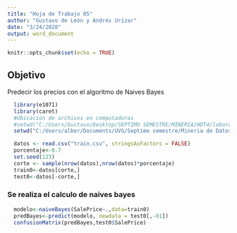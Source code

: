 ```yaml
---
title: "Hoja de Trabajo 05"
author: "Gustavo de León y Andrés Urízar"
date: "3/24/2020"
output: word_document
---
```


```r
knitr::opts_chunk$set(echo = TRUE)
```
## Objetivo
Predecir los precios con el algoritmo de Naives Bayes
```r
  library(e1071)
  library(caret)
  #Ubicacion de archivos en computadoras
  #setwd("C:/Users/Gustavo/Desktop/SEPTIMO SEMESTRE/MINERIA/HDT4/laboratorio_05")
  setwd("C:/Users/alber/Documents/UVG/Septimo semestre/Mineria de Datos/Hoja-Trabajo-5/Hoja-de-trabajo-5")
```
```r
  datos <- read.csv("train.csv", stringsAsFactors = FALSE)
  porcentaje<-0.7
  set.seed(123)
  corte <- sample(nrow(datos),nrow(datos)*porcentaje)
  train0<-datos[corte,]
  test0<-datos[-corte,]
```
### Se realiza el calculo de naives bayes
```r
  modelo<-naiveBayes(SalePrice~.,data=train0)
  predBayes<-predict(modelo, newdata = test0[,-81])
  confusionMatrix(predBayes,test0$SalePrice)
```